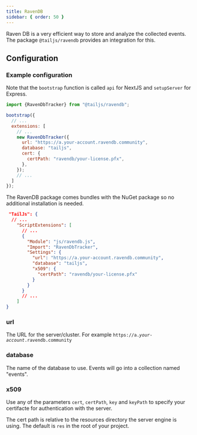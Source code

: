 ```yaml
---
title: RavenDB
sidebar: { order: 50 }
---
```


Raven DB is a very efficient way to store and analyze the collected events.
The package `@tailjs/ravendb` provides an integration for this.

## Configuration


### Example configuration
<Tabs>
<TabItem label="TypeScript">

Note that the `bootstrap` function is called `api` for NextJS and `setupServer` for Express.

```js [TypeScript]
import {RavenDbTracker} from "@tailjs/ravendb";

bootstrap({
  // ...
  extensions: [
    // ...
    new RavenDbTracker({
      url: "https://a.your-account.ravendb.community",
      database: "tailjs",
      cert: {
        certPath: "ravendb/your-license.pfx",
      },
    });
    // ...
  ]
});
```
</TabItem>
<TabItem label=".NET">

  The RavenDB package comes bundles with the NuGet package so no additional installation is needed.

```json title="appsettings.json"
 "TailJs": {
  // ...
    "ScriptExtensions": [
      // ...
      {
        "Module": "js/ravendb.js",
        "Import": "RavenDbTracker",
        "Settings": {
          "url": "https://a.your-account.ravendb.community",
          "database": "tailjs",
          "x509": {
            "certPath": "ravendb/your-license.pfx"
          }
        }
      }
      // ...
    ]
}
```
</TabItem>
</Tabs>

### url 

The URL for the server/cluster. For example <code><span>htt</span>ps://a.<i>your-account</i>.ravendb.community</code>

### database

The name of the database to use. Events will go into a collection named "events".

### x509

Use any of the parameters `cert`, `certPath`, `key` and `keyPath` to specify your certifacte for authentication with the server.

The cert path is relative to the resources directory the server engine is using. The default is `res` in the root of your project.

